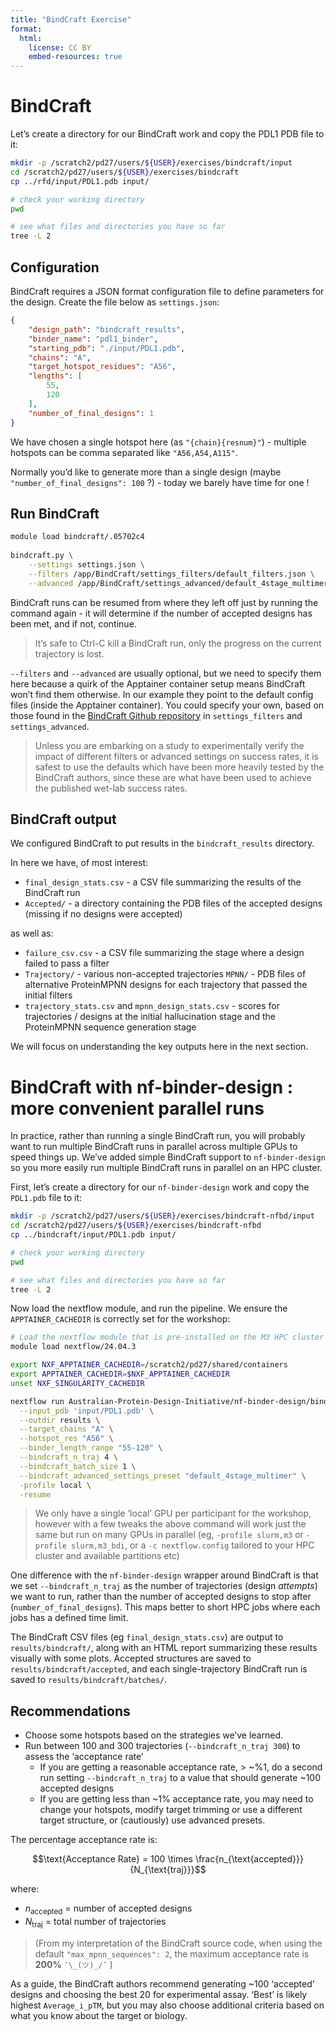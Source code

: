 ```yaml
---
title: "BindCraft Exercise"
format:
  html:
    license: CC BY
    embed-resources: true
---
```


# BindCraft

Let's create a directory for our BindCraft work and copy the PDL1 PDB file to it:
```bash
mkdir -p /scratch2/pd27/users/${USER}/exercises/bindcraft/input
cd /scratch2/pd27/users/${USER}/exercises/bindcraft
cp ../rfd/input/PDL1.pdb input/

# check your working directory
pwd

# see what files and directories you have so far
tree -L 2
```

## Configuration

BindCraft requires a JSON format configuration file to define parameters for the design. Create the file below as `settings.json`:

```json
{
    "design_path": "bindcraft_results",
    "binder_name": "pdl1_binder",
    "starting_pdb": "./input/PDL1.pdb",
    "chains": "A",
    "target_hotspot_residues": "A56",
    "lengths": [
        55,
        120
    ],
    "number_of_final_designs": 1
}
```

We have chosen a single hotspot here (as `"{chain}{resnum}"`) - multiple hotspots can be comma separated like `"A56,A54,A115"`.

Normally you'd like to generate more than a single design (maybe `"number_of_final_designs": 100` ?) - today we barely have time for one !

## Run BindCraft

```bash
module load bindcraft/.05702c4
 
bindcraft.py \
    --settings settings.json \
    --filters /app/BindCraft/settings_filters/default_filters.json \
    --advanced /app/BindCraft/settings_advanced/default_4stage_multimer.json
```

BindCraft runs can be resumed from where they left off just by running the command again - it will determine if the number of accepted designs has been met, and if not, continue.

> It's safe to Ctrl-C kill a BindCraft run, only the progress on the current trajectory is lost.

`--filters` and `--advanced` are usually optional, but we need to specify them here because a quirk of the Apptainer container setup means BindCraft won't find them otherwise. In our example they point to the default config files (inside the Apptainer container). You could specify your own, based on those found in the [BindCraft Github repository](https://github.com/martinpacesa/BindCraft/) in `settings_filters` and `settings_advanced`.

> Unless you are embarking on a study to experimentally verify the impact of different filters or advanced settings on success rates, it is safest to use the defaults which have been more heavily tested by the BindCraft authors, since these are what have been used to achieve the published wet-lab success rates.

## BindCraft output

We configured BindCraft to put results in the `bindcraft_results` directory.

In here we have, of most interest:

- `final_design_stats.csv` - a CSV file summarizing the results of the BindCraft run
- `Accepted/` - a directory containing the PDB files of the accepted designs (missing if no designs were accepted)

as well as:

- `failure_csv.csv` - a CSV file summarizing the stage where a design failed to pass a filter
- `Trajectory/` - various non-accepted trajectories
`MPNN/` - PDB files of alternative ProteinMPNN designs for each trajectory that passed the initial filters
- `trajectory_stats.csv` and `mpnn_design_stats.csv` - scores for trajectories / designs at the initial hallucination stage and the ProteinMPNN sequence generation stage

We will focus on understanding the key outputs here in the next section.

# BindCraft with nf-binder-design : more convenient parallel runs

In practice, rather than running a single BindCraft run, you will probably want to run multiple BindCraft runs in parallel across multiple GPUs to speed things up. We've added simple BindCraft support to `nf-binder-design` so you more easily run multiple BindCraft runs in parallel on an HPC cluster.

First, let's create a directory for our `nf-binder-design` work and copy the `PDL1.pdb` file to it:
```bash
mkdir -p /scratch2/pd27/users/${USER}/exercises/bindcraft-nfbd/input
cd /scratch2/pd27/users/${USER}/exercises/bindcraft-nfbd
cp ../bindcraft/input/PDL1.pdb input/

# check your working directory
pwd

# see what files and directories you have so far
tree -L 2
```

Now load the nextflow module, and run the pipeline. We ensure the `APPTAINER_CACHEDIR` is correctly set for the workshop:
```bash
# Load the nextflow module that is pre-installed on the M3 HPC cluster
module load nextflow/24.04.3

export NXF_APPTAINER_CACHEDIR=/scratch2/pd27/shared/containers
export APPTAINER_CACHEDIR=$NXF_APPTAINER_CACHEDIR
unset NXF_SINGULARITY_CACHEDIR

nextflow run Australian-Protein-Design-Initiative/nf-binder-design/bindcraft.nf \
  --input_pdb 'input/PDL1.pdb' \
  --outdir results \
  --target_chains "A" \
  --hotspot_res "A56" \
  --binder_length_range "55-120" \
  --bindcraft_n_traj 4 \
  --bindcraft_batch_size 1 \
  --bindcraft_advanced_settings_preset "default_4stage_multimer" \
  -profile local \
  -resume
```

> We only have a single 'local' GPU per participant for the workshop, however with a few tweaks the above command will work just the same but run on many GPUs in parallel (eg, `-profile slurm,m3` or `-profile slurm,m3_bdi`, or a `-c nextflow.config` tailored to your HPC cluster and available partitions etc)

One difference with the `nf-binder-design` wrapper around BindCraft is that we set `--bindcraft_n_traj` as the number of trajectories (design _attempts_) we want to run, rather than the number of accepted designs to stop after (`number_of_final_designs`). This maps better to short HPC jobs where each jobs has a defined time limit.

The BindCraft CSV files (eg `final_design_stats.csv`) are output to `results/bindcraft/`, along with an HTML report summarizing these results visually with some plots. Accepted structures are saved to `results/bindcraft/accepted`, and each single-trajectory BindCraft run is saved to `results/bindcraft/batches/`.

## Recommendations

- Choose some hotspots based on the strategies we've learned.
- Run between 100 and 300 trajectories (`--bindcraft_n_traj 300`) to assess the 'acceptance rate'
    - If you are getting a reasonable acceptance rate, > ~%1, do a second run setting `--bindcraft_n_traj` to a value that should generate ~100 accepted designs
    - If you are getting less than ~1% acceptance rate, you may need to change your hotspots, modify target trimming or use a different target structure, or (cautiously) use advanced presets.

The percentage acceptance rate is:

$$\text{Acceptance Rate} = 100 \times \frac{n_{\text{accepted}}}{N_{\text{traj}}}$$

where:

- $n_{\text{accepted}}$ = number of accepted designs
- $N_{\text{traj}}$ = total number of trajectories

> (From my interpretation of the BindCraft source code, when using the default `"max_mpnn_sequences": 2`, the maximum acceptance rate is **200%** `¯\_(ツ)_/¯` )

As a guide, the BindCraft authors recommend generating ~100 'accepted' designs and choosing the best 20 for experimental assay. 'Best' is likely highest `Average_i_pTM`, but you may also choose additional criteria based on what you know about the target or biology.
